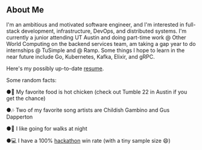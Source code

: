 ## About Me 

I'm an ambitious and motivated software engineer, and I'm interested in full-stack development, infrastructure, DevOps, and distributed systems.
I'm currently a junior attending UT Austin and doing part-time work @ Other World Computing on the backend services team, am taking a gap year to do internships 
@ TuSimple and @ Ramp. Some things I hope to learn in the near future include Go, Kubernetes, Kafka, Elixir, and gRPC.

Here's my possibly up-to-date [resume](https://drive.google.com/file/d/16kB5R5Y-AP3veHuDmTPJOVmT-O7l_qGy/view?usp=sharing).

Some random facts:

●🐔 My favorite food is hot chicken (check out Tumble 22 in Austin if you get the chance)

●🎶 Two of my favorite song artists are Childish Gambino and Gus Dapperton

●🌃 I like going for walks at night

●💻 I have a 100% [hackathon](https://devpost.com/2018kguo) win rate (with a tiny sample size 😄)
